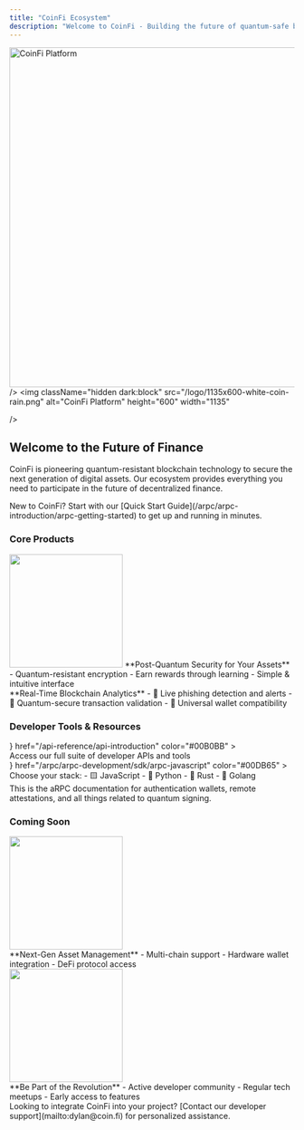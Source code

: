 ```yaml
---
title: "CoinFi Ecosystem" 
description: "Welcome to CoinFi - Building the future of quantum-safe blockchain technology and digital asset management."
---
```


<Frame>
  <img
    className="block dark:hidden"
    src="/logo/1135x600-dark-coin-rain.png"
    alt="CoinFi Platform"
    height="600"
    width="1135"
    
  />
  <img
    className="hidden dark:block"
    src="/logo/1135x600-white-coin-rain.png" 
    alt="CoinFi Platform"
    height="600"
    width="1135"
    
  />
</Frame>

## Welcome to the Future of Finance

CoinFi is pioneering quantum-resistant blockchain technology to secure the next generation of digital assets. Our ecosystem provides everything you need to participate in the future of decentralized finance.

<Note>
  New to CoinFi? Start with our [Quick Start Guide](/arpc/arpc-introduction/arpc-getting-started) to get up and running in minutes.
</Note>

### Core Products

<CardGroup cols={2}>
  <Card
    title="Coin Auth"
    href="https://coin.fi/"
    color="#1c356f"
  >
    <div className="mt-2">
     <img
        height="200"
        src="logo/300x100-color-coin.png"
        className="mb-4"
      />
      **Post-Quantum Security for Your Assets**
      - Quantum-resistant encryption
      - Earn rewards through learning
      - Simple & intuitive interface
    </div>
  </Card>
  <Card
    title="CoinFi Explorer" 
    icon="chart-line"
    href="https://console.coin.ga/coinfi/fuel-explorer"
    color="#f19542"
  >
    <div className="mt-2">
      **Real-Time Blockchain Analytics**
      - 🚨 Live phishing detection and alerts
      - 🔐 Quantum-secure transaction validation
      - 🔄 Universal wallet compatibility
    </div>
  </Card>
</CardGroup>

### Developer Tools & Resources

<CardGroup cols={3}>
  <Card
    title="API Reference"
    icon={<img src="/logo/png-coinfi-blue.png" alt="API Reference Icon" />}
    href="/api-reference/api-introduction"
    color="#00B0BB"
  >
    <div className="mt-2">
      Access our full suite of developer APIs and tools
      <Badge text="Latest v2.0" className="mt-2"/>
    </div>
  </Card>
  <Card
    title="CoinAuth SDK"
    icon={<img src="/logo/png-color-wheel.png" alt="API Reference Icon" />}
    href="/arpc/arpc-development/sdk/arpc-javascript"
    color="#00DB65"
  >
    <div className="mt-2">
      Choose your stack:
      - 🟨 JavaScript
      - 🐍 Python
      - 🦀 Rust
      - 🐹 Golang
    </div>
  </Card>
  <Card
    title="aRPC Documentation"
    icon="omega"
    href="/arpc/arpc-introduction/arpc-guide-introduction"
    color="#f19542"
  >
    <div className="mt-2">
      This is the aRPC documentation for authentication wallets, remote attestations, and all things related to quantum signing.
    </div>
  </Card>
</CardGroup>

### Coming Soon

<CardGroup cols={2}>
  <Card
    href="https://coin.fi"
    color="#f19542"
  >
    <div className="p-4">
      <img 
        height="200" 
        src="logo/300x100-coin-wallet.png"
        className="mb-4" 
      />
      <div>
        **Next-Gen Asset Management**
        - Multi-chain support
        - Hardware wallet integration 
        - DeFi protocol access
        <Badge text="Q2 2024" className="mt-2"/>
      </div>
    </div>
  </Card>
  <Card
    href="https://t.me/+3OjsGsfY3n5iNzIx"
    color="#1c356f"
  >
    <div className="p-4">
      <img
        height="200"
        src="logo/300x100-coin-chain.png"
        className="mb-4"
      />
      <div>
        **Be Part of the Revolution**
        - Active developer community
        - Regular tech meetups
        - Early access to features
      </div>
    </div>
  </Card>
</CardGroup>

<Note type="warning">
  Looking to integrate CoinFi into your project? [Contact our developer support](mailto:dylan@coin.fi) for personalized assistance.
</Note>